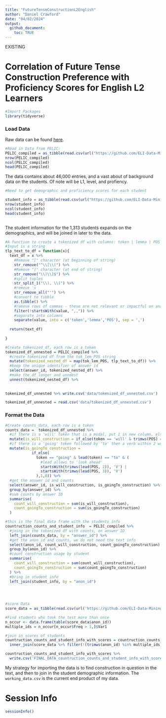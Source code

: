 ```yaml
---
title: "FutureTenseConstructionL2English"
author: "Daniel Crawford"
date: "04/02/2024"
output: 
  github_document: 
    toc: TRUE
---
```

EXISTING

# Correlation of Future Tense Construction Preference with Proficiency Scores for English L2 Learners

```r
#Import Packages
library(tidyverse)
```

### Load Data
Raw data can be found [here](https://github.com/ELI-Data-Mining-Group/PELIC-dataset/raw/master/PELIC_compiled.csv).

```r
#Read in Data from PELIC: 
PELIC_compiled = as_tibble(read.csv(url("https://github.com/ELI-Data-Mining-Group/PELIC-dataset/raw/master/PELIC_compiled.csv"), fileEncoding = "ISO-8859-1"))
nrow(PELIC_compiled)
ncol(PELIC_compiled)
head(PELIC_compiled)
```

The data contains about 46,000 entries, and a vast about of background data on the students. Of note will be L1, level, and profiency. 



```r
#Need to get demographic and proficiency scores for each student

student_info = as_tibble(read.csv(url("https://github.com/ELI-Data-Mining-Group/PELIC-dataset/raw/master/corpus_files/student_information.csv")))
nrow(student_info)
ncol(student_info)
head(student_info)
  
```

The student information for the 1,313 students expands on the demographics, and will be joined in later to the data. 

```r
#A function to create a tokenized df with columns: token | lemma | POS
#Input is a string
tlp_text_to_df = function(x){
  text_df = x %>% 
    #Remove "[" character (at beginning of string)
    str_remove("^\\[\\(") %>% 
    #Remove "]" character (at end of string)
    str_remove("\\)\\]$") %>% 
    #split tuples
    str_split_1("\\), \\(") %>% 
    #remove 's
    str_remove_all("'") %>% 
    #convert to tibble
    as.tibble() %>% 
    #remove rows of commas - these are not relevant or impactful on analysis
    filter(!startsWith(value, ",,")) %>% 
    #separate into columns
    separate(value, into = c('token','lemma','POS'), sep = ',')
  
  return(text_df)
  
}
```



```r
#Create tokenized_df, each row is a token
tokenized_df_unnested = PELIC_compiled %>% 
  #create tokenized df from the tok_lem_POS string
  mutate(tokenized_nested_df = map(tok_lem_POS, tlp_text_to_df)) %>% 
  #keep the unique identifier of answer id
  select(answer_id, tokenized_nested_df) %>% 
  #make the df longer and unndest
  unnest(tokenized_nested_df) %>% 
  
  
tokenized_df_unnested %>% write.csv('data/tokenized_df_unnested.csv')

tokenized_df_unnested = read.csv('data/tokenized_df_unnested.csv')

```


### Format the Data 
```r

#Create counts_data, each row is a token
counts_data =  tokenized_df_unnested %>% 
  #if there is a 'will' token that is a modal, put 1 in new column, else 0
  mutate(is_will_construction = if_else(token == 'will' & trimws(POS) == 'MD', 1,0)) %>% 
  #if there is a 'going' token followed by 'to' then a verb within 2 words, put 1 in new column
  mutate(is_goingTo_construction = 
            if_else(
              token == "going" & lead(token) == "to" & (
                #lead allows to 'look ahead'
                startsWith(trimws(lead(POS, 2)), 'V') | 
                startsWith(trimws(lead(POS, 3)), 'V')
              ),1,0)) %>% 
  #get the answer id and counts
  select(answer_id, is_will_construction, is_goingTo_construction) %>%
  group_by(answer_id) %>% 
  #sum counts by answer ID
  summarise(
    count_will_construction = sum(is_will_construction), 
    count_goingTo_construction = sum(is_goingTo_construction)
  )

#this is the final data frame with the students info
countruction_counts_and_student_info  = PELIC_compiled %>% 
  #joing in the tokenized df with counts, on answer ID
  left_join(counts_data, by = "answer_id") %>% 
  #get the anon_id and counts, we do not need the text info
  select(anon_id, count_will_construction, count_goingTo_construction) %>% 
  group_by(anon_id) %>% 
  #count construction usage by student
  summarise(
    count_will_construction = sum(count_will_construction), 
    count_goingTo_construction = sum(count_goingTo_construction)
  ) %>% 
  #bring in student info
  left_join(student_info, by = "anon_id")
  

        
```



```r
#score Data
score_data = as_tibble(read.csv(url('https://github.com/ELI-Data-Mining-Group/PELIC-dataset/raw/master/corpus_files/test_scores.csv')))

#Find students who took the test more than once
n_occur <- data.frame(table(score_data$anon_id))
multiple_ids = n_occur[n_occur$Freq > 1,]$Var1

#join in scores of students
countruction_counts_and_student_info_with_scores = countruction_counts_and_student_info %>% 
  inner_join(score_data %>% filter(!(trimws(anon_id) %in% multiple_ids)), by = 'anon_id')


```






```r
countruction_counts_and_student_info_with_scores %>% 
  write.csv('FINAL_DATA_countruction_counts_and_student_info_with_scores.csv')
```


My strategy for importing the data is to find construction in question in the text, and then to join in the student demographic information. The `working_data.csv` is the current end product of my data. 






# Session Info
```r
sessionInfo()
```

